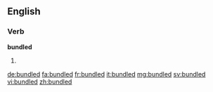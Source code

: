 ==English==

===Verb===
'''bundled'''

# {{en-past of|bundle}}

[[de:bundled]]
[[fa:bundled]]
[[fr:bundled]]
[[it:bundled]]
[[mg:bundled]]
[[sv:bundled]]
[[vi:bundled]]
[[zh:bundled]]